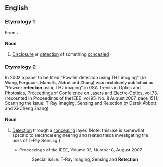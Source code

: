 ==English==

===Etymology 1===
From {{etyl|la|en}} {{term|retectionem||to uncover or disclose|lang=la}}.

====Noun====
{{en-noun}}

# {{context|obsolete|lang=en}} [[disclosure|Disclosure]] or [[detection]] of something [[concealed]].

===Etymology 2===

In 2002 a paper to be titled "Powder detection using THz imaging" (by Wang, Ferguson, Manella, Abbot and Zhang) was mistakenly published as "Powder '''retection''' using THz imaging" in OSA Trends in Optics and Photonics, Proceedings of Conference on Lasers and Electro-Optics, vol.73. (recounted in Proceedings of the IEEE, vol 95, No. 8 August 2007, page 1511, Scanning the Issue: T-Ray Imaging, Sensing and Retection by Derek Abbott and Xi-Cheng Zhang)

====Noun====
{{en-noun}}

# {{context|engineering|lang=en}} [[detection|Detection]] through a [[concealing]] layer. (Note: this use is somewhat specific to electrical engineering and related fields investigating the uses of T-Ray Sensing.)
#*Proceedings of the IEEE, Volume 95, Number 8, August 2007
#*:Special issue: T-Ray Imaging, Sensing and '''Retection'''